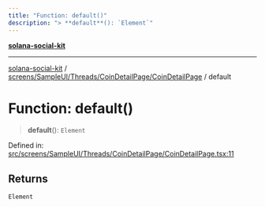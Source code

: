 ```yaml
---
title: "Function: default()"
description: "> **default**(): `Element`"
---
```


[**solana-social-kit**](../../../../../../README.mdx)

***

[solana-social-kit](../../../../../../README.mdx) / [screens/SampleUI/Threads/CoinDetailPage/CoinDetailPage](../README.mdx) / default

# Function: default()

> **default**(): `Element`

Defined in: [src/screens/SampleUI/Threads/CoinDetailPage/CoinDetailPage.tsx:11](https://github.com/SendArcade/solana-social-starter/blob/03568260ca96ed63f77049843c721de1cb011893/src/screens/SampleUI/Threads/CoinDetailPage/CoinDetailPage.tsx#L11)

## Returns

`Element`
